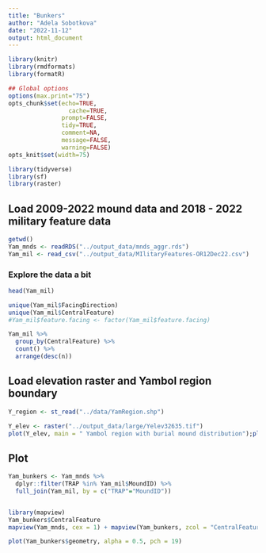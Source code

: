 ```yaml
---
title: "Bunkers"
author: "Adela Sobotkova"
date: "2022-11-12"
output: html_document
---
```

```r
library(knitr)
library(rmdformats)
library(formatR)

## Global options
options(max.print="75")
opts_chunk$set(echo=TRUE,
	             cache=TRUE,
               prompt=FALSE,
               tidy=TRUE,
               comment=NA,
               message=FALSE,
               warning=FALSE)
opts_knit$set(width=75)
```


```r
library(tidyverse)
library(sf)
library(raster)
```

## Load 2009-2022 mound data and 2018 - 2022 military feature data
```r
getwd()
Yam_mnds <- readRDS("../output_data/mnds_aggr.rds")
Yam_mil <- read_csv("../output_data/MIlitaryFeatures-OR12Dec22.csv")
```

### Explore the data a bit
```r
head(Yam_mil)

unique(Yam_mil$FacingDirection)
unique(Yam_mil$CentralFeature)
#Yam_mil$feature.facing <- factor(Yam_mil$feature.facing)

Yam_mil %>% 
  group_by(CentralFeature) %>% 
  count() %>% 
  arrange(desc(n))
```

## Load elevation raster and Yambol region boundary
```r
Y_region <- st_read("../data/YamRegion.shp")

Y_elev <- raster("../output_data/large/Yelev32635.tif")
plot(Y_elev, main = " Yambol region with burial mound distribution");plot(Yam_mnds$geometry, cex = sqrt(Yam_mnds$HeightMax), add= T)
```


## Plot
```r
Yam_bunkers <- Yam_mnds %>% 
  dplyr::filter(TRAP %in% Yam_mil$MoundID) %>% 
  full_join(Yam_mil, by = c("TRAP"="MoundID"))


library(mapview)
Yam_bunkers$CentralFeature
mapview(Yam_mnds, cex = 1) + mapview(Yam_bunkers, zcol = "CentralFeature")

plot(Yam_bunkers$geometry, alpha = 0.5, pch = 19)

```

